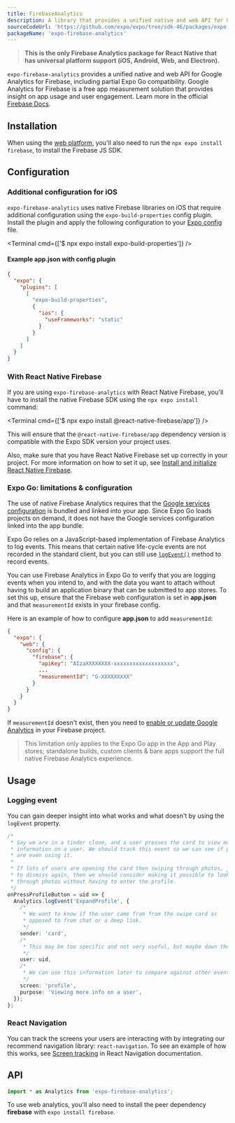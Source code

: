 ```yaml
---
title: FirebaseAnalytics
description: A library that provides a unified native and web API for Google Analytics for Firebase.
sourceCodeUrl: 'https://github.com/expo/expo/tree/sdk-46/packages/expo-firebase-analytics'
packageName: 'expo-firebase-analytics'
---
```



> **This is the only Firebase Analytics package for React Native that has universal platform support (iOS, Android, Web, and Electron).**

`expo-firebase-analytics` provides a unified native and web API for Google Analytics for Firebase, including partial Expo Go compatibility. Google Analytics for Firebase is a free app measurement solution that provides insight on app usage and user engagement.
Learn more in the official [Firebase Docs](https://firebase.google.com/docs/analytics/).

<PlatformsSection android emulator ios simulator web />

## Installation

<APIInstallSection />

When using the [web platform](/workflow/web/), you'll also need to run the `npx expo install firebase`, to install the Firebase JS SDK.

## Configuration

### Additional configuration for iOS

`expo-firebase-analytics` uses native Firebase libraries on iOS that require additional configuration using the `expo-build-properties` config plugin. Install the plugin and apply the following configuration to your [Expo config](/workflow/configuration/) file.

<Terminal cmd={['$ npx expo install expo-build-properties']} />

#### Example app.json with config plugin

```json app.json
{
  "expo": {
    "plugins": [
      [
        "expo-build-properties",
        {
          "ios": {
            "useFrameworks": "static"
          }
        }
      ]
    ]
  }
}
```

### With React Native Firebase

If you are using `expo-firebase-analytics` with React Native Firebase, you'll have to install the native Firebase SDK using the `npx expo install` command:

<Terminal cmd={['$ npx expo install @react-native-firebase/app']} />

This will ensure that the `@react-native-firebase/app` dependency version is compatible with the Expo SDK version your project uses.

Also, make sure that you have React Native Firebase set up correctly in your project. For more information on how to set it up, see [Install and initialize React Native Firebase](/guides/using-firebase/#install-and-initialize-react-native-firebase).

### Expo Go: limitations & configuration

The use of native Firebase Analytics requires that the [Google services configuration](/guides/using-firebase/#step-4-provide-google-services-configuration) is bundled and linked into your app. Since Expo Go loads projects on demand, it does not have the Google services configuration linked into the app bundle.

Expo Go relies on a JavaScript-based implementation of Firebase Analytics to log events. This means that certain native life-cycle events are not recorded in the standard client, but you can still use [`logEvent()`](#analyticslogeventname-properties) method to record events.

You can use Firebase Analytics in Expo Go to verify that you are logging events when you intend to, and with the data you want to attach without having to build an application binary that can be submitted to app stores. To set this up, ensure that the Firebase web configuration is set in **app.json** and that `measurementId` exists in your firebase config.

Here is an example of how to configure **app.json** to add `measurementId`:

```json app.json
{
  "expo": {
    "web": {
      "config": {
        "firebase": {
          "apiKey": "AIzaXXXXXXXX-xxxxxxxxxxxxxxxxxxx",
          ...
          "measurementId": "G-XXXXXXXXX"
        }
      }
    }
  }
}
```

If `measurementId` doesn't exist, then you need to [enable or update Google Analytics](https://firebase.google.com/docs/analytics/get-started?platform=web) in your Firebase project.

> This limitation only applies to the Expo Go app in the App and Play stores; standalone builds, custom clients & bare apps support the full native Firebase Analytics experience.

## Usage

### Logging event

You can gain deeper insight into what works and what doesn't by using the `logEvent` property.

```ts
/*
 * Say we are in a tinder clone, and a user presses the card to view more
 * information on a user. We should track this event so we can see if people
 * are even using it.
 *
 * If lots of users are opening the card then swiping through photos, just
 * to dismiss again, then we should consider making it possible to look
 * through photos without having to enter the profile.
 */
onPressProfileButton = uid => {
  Analytics.logEvent('ExpandProfile', {
    /*
     * We want to know if the user came from from the swipe card as
     * opposed to from chat or a deep link.
     */
    sender: 'card',
    /*
     * This may be too specific and not very useful, but maybe down the line * we could investigate why a certain user is more popular than others.
     */
    user: uid,
    /*
     * We can use this information later to compare against other events.
     */
    screen: 'profile',
    purpose: 'Viewing more info on a user',
  });
};
```

### React Navigation

You can track the screens your users are interacting with by integrating our recommend navigation library: `react-navigation`. To see an example of how this works, see [Screen tracking](https://reactnavigation.org/docs/en/screen-tracking.html) in React Navigation documentation.

## API

```js
import * as Analytics from 'expo-firebase-analytics';
```

To use web analytics, you'll also need to install the peer dependency **firebase** with `expo install firebase`.

<APISection packageName="expo-firebase-analytics" apiName="Analytics" />
